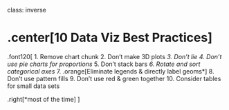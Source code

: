 
class: inverse

# .center[10 Data Viz Best Practices]

.font120[
1. Remove chart chunk
2. Don't make 3D plots*
3. Don't lie
4. Don't use pie charts for proportions*
5. Don't stack bars*
6. Rotate and sort categorical axes*
7. .orange[Eliminate legends & directly label geoms*]
8. Don't use pattern fills
9. Don't use red & green together
10. Consider tables for small data sets

.right[*most of the time]
]
